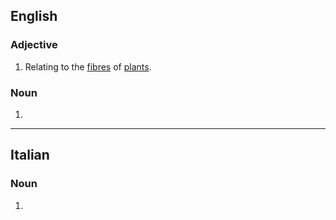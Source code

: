 ==English==

===Adjective===
{{en-adj|-}}

# Relating to the [[fibre]]s of [[plant]]s.

===Noun===
{{en-noun|?}}

# {{dated form of|fibrin|lang=en}}

{{Webster 1913}}

----

==Italian==

===Noun===
{{head|it|noun plural form|g=f}}

# {{plural of|fibrina|lang=it}}